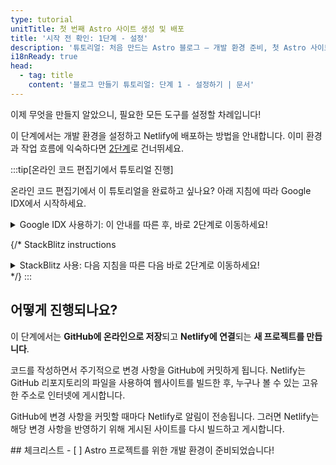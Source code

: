 ```yaml
---
type: tutorial
unitTitle: 첫 번째 Astro 사이트 생성 및 배포
title: '시작 전 확인: 1단계 - 설정'
description: '튜토리얼: 처음 만드는 Astro 블로그 — 개발 환경 준비, 첫 Astro 사이트 제작 및 배포'
i18nReady: true
head:
  - tag: title
    content: '블로그 만들기 튜토리얼: 단계 1 - 설정하기 | 문서'
---
```


이제 무엇을 만들지 알았으니, 필요한 모든 도구를 설정할 차례입니다!

이 단계에서는 개발 환경을 설정하고 Netlify에 배포하는 방법을 안내합니다. 이미 환경과 작업 흐름에 익숙하다면 [2단계](/ko/tutorial/2-pages/)로 건너뛰세요.

:::tip[온라인 코드 편집기에서 튜토리얼 진행]

온라인 코드 편집기에서 이 튜토리얼을 완료하고 싶나요? 아래 지침에 따라 Google IDX에서 시작하세요.

<details>
<summary>Google IDX 사용하기: 이 안내를 따른 후, 바로 2단계로 이동하세요!</summary>

**IDX 설정**

<Steps>
1. [IDX의 새 작업 공간에서 "Empty Project" 템플릿을 실행하기 위해](https://astro.new/minimal?on=idx) 외부 링크를 따라가세요.

2. 아직 로그인하지 않았다면 안내에 따라 Google 계정에 로그인하세요.

3. 기본 이름인 "Empty Project"에서 변경하고 싶다면 프로젝트 이름을 입력하세요. **Create**를 클릭하세요.

4. 작업 공간이 생성될 때까지 기다리세요. 30 ~ 60초 정도 걸릴 수 있습니다. 모든 과정이 순조롭게 진행되면 온라인 코드 편집기에 Astro 프로젝트가 로드된 것을 확인할 수 있습니다.

5. IDX가 두 스크립트를 실행할 때까지 기다리세요. 하나는 Astro를 설치하는 스크립트이며, 다른 하나는 개발 서버를 시작하는 스크립트입니다. Astro가 설치되기 전에 작업 공간이 로드되면 "couldn't find Astro"라는 메시지가 잠시 나타날 수 있습니다. 이 메시지가 자동으로 사라지지 않으면 무시하고 취소해도 됩니다.
</Steps>

**코드 변경**

모든 과정이 순조롭게 진행되면 웹사이트의 실시간 미리보기와 `src/pages/index.astro` 파일의 코드가 분할 화면으로 함께 실행되는 것을 확인할 수 있습니다. ["첫 번째 Astro 코드 작성하기"](/ko/tutorial/1-setup/3/)의 안내에 따라 이 파일을 수정해 보세요.

**Github 리포지토리 생성**

<Steps>
1. 세로 메뉴 바에서 "Source Control" 탐색 항목으로 이동하거나, <kbd>CTRL + SHIFT + G</kbd> 키를 눌러 메뉴를 여세요.

2. GitHub에 게시하기 위한 옵션을 선택하세요. 그러면 GitHub 계정에 새 리포지토리가 생성됩니다.
3. 안내에 따라 GitHub 계정에 로그인하세요.
4. 로그인 후, IDX 탭으로 돌아가 새 리포지토리의 이름을 지정하고, 비공개 또는 공개 리포지토리 여부를 선택할 수 있습니다. 이 튜토리얼에서는 원하는 이름과 유형의 리포지토리를 선택할 수 있습니다.
5. IDX는 첫 커밋을 생성하고, 프로젝트를 새 Github 리포지토리에 게시할 것입니다.
6. 앞으로는 GitHub에 커밋할 변경 사항이 있을 때마다 Source Control 탐색 아이콘에 숫자가 표시됩니다. 이 숫자는 마지막 커밋 이후 변경된 파일의 개수입니다. 이 탭으로 이동하여 커밋과 게시를 수행하면 커밋 메시지를 입력하고 리포지토리를 업데이트할 수 있습니다.
</Steps>

**사이트 배포**

개발하는 동안 Netlify에 배포하여 실시간 게시 버전의 사이트를 확인하고 싶다면, 1단계의 [사이트를 웹에 배포하기](/ko/tutorial/1-setup/5/)를 확인하세요.

그렇지 않다면, [2단계](/ko/tutorial/2-pages/)로 건너뛰어 Astro를 사용해 빌드를 시작하세요.

</details>

{/* StackBlitz instructions 
<details>
<summary>StackBlitz 사용: 다음 지침을 따른 다음 바로 2단계로 이동하세요!</summary>

**StackBlitz 설정**

<Steps>
1. [StackBlitz에서 "Empty Project" 템플릿 열기](https://astro.new/minimal?on=stackblitz)를 위해 외부 링크를 따라가세요.

2. GitHub 자격 증명을 사용하여 로그인하려면 오른쪽 상단의 "Sign in"을 클릭하세요.

3. StackBlitz 편집기 창의 왼쪽 상단에서 템플릿을 "fork"하려면 클릭하세요 (자신의 계정 대시보드에 저장).

4. 프로젝트가 로드될 때까지 기다리면 "Empty Project" 스타터의 실시간 미리보기가 표시됩니다.
</Steps>

**변경**

파일 창에 `src/pages/index.astro`가 표시되어야 합니다. 클릭하여 열고 [첫 번째 Astro 코드 작성하기](/ko/tutorial/1-setup/3/)을 따라 이 파일을 변경합니다.

**GitHub 저장소 생성**

<Steps>
1. 파일 목록 상단의 <kbd>Connect Repository</kbd> 버튼을 누르고 저장소의 새 이름을 입력한 후 <kbd>Create repo & push</kbd>를 클릭하세요.

2. GitHub에 다시 커밋할 변경 사항이 있으면 작업 공간 왼쪽 상단에 "Commit" 버튼이 나타납니다. 이를 클릭하면 커밋 메시지를 입력하고 저장소를 업데이트할 수 있습니다.
</Steps>

**사이트 배포**

작업하는 동안 사이트의 라이브 게시 버전을 Netlify에 배포하고 싶다면, 1단원의 [웹에 사이트 배포하기](/ko/tutorial/1-setup/5/)를 진행하세요.

그렇지 않으면 [2단계](/ko/tutorial/2-pages/)로 건너뛰어 Astro로 구축을 시작하세요!

</details>
*/}
:::

## 어떻게 진행되나요?

이 단계에서는 **GitHub에 온라인으로 저장**되고 **Netlify에 연결**되는 **새 프로젝트를 만듭니다**.

코드를 작성하면서 주기적으로 변경 사항을 GitHub에 커밋하게 됩니다. Netlify는 GitHub 리포지토리의 파일을 사용하여 웹사이트를 빌드한 후, 누구나 볼 수 있는 고유한 주소로 인터넷에 게시합니다.

GitHub에 변경 사항을 커밋할 때마다 Netlify로 알림이 전송됩니다. 그러면 Netlify는 해당 변경 사항을 반영하기 위해 게시된 사이트를 다시 빌드하고 게시합니다.

<Box icon="check-list">
## 체크리스트

<Checklist>
- [ ] Astro 프로젝트를 위한 개발 환경이 준비되었습니다!
</Checklist>
</Box>
